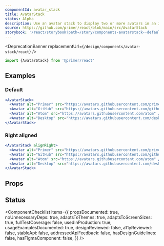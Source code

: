 ```yaml
---
componentId: avatar_stack
title: AvatarStack
status: Alpha
description: Use an avatar stack to display two or more avatars in an inline stack.
source: https://github.com/primer/react/blob/main/src/AvatarStack
storybook: '/react/storybook?path=/story/components-avatarstack--default'
---
```



<DeprecationBanner replacementUrl={`/design/components/avatar-stack/react`} />


```js
import {AvatarStack} from '@primer/react'
```

## Examples

### Default

```jsx live
<AvatarStack>
  <Avatar alt="Primer" src="https://avatars.githubusercontent.com/primer" />
  <Avatar alt="GitHub" src="https://avatars.githubusercontent.com/github" />
  <Avatar alt="Atom" src="https://avatars.githubusercontent.com/atom" />
  <Avatar alt="Desktop" src="https://avatars.githubusercontent.com/desktop" />
</AvatarStack>
```

### Right aligned

```jsx live
<AvatarStack alignRight>
  <Avatar alt="Primer" src="https://avatars.githubusercontent.com/primer" />
  <Avatar alt="GitHub" src="https://avatars.githubusercontent.com/github" />
  <Avatar alt="Atom" src="https://avatars.githubusercontent.com/atom" />
  <Avatar alt="Desktop" src="https://avatars.githubusercontent.com/desktop" />
</AvatarStack>
```

## Props

<ComponentProps data={data} />

## Status

<ComponentChecklist
  items={{
    propsDocumented: true,
    noUnnecessaryDeps: true,
    adaptsToThemes: true,
    adaptsToScreenSizes: true,
    fullTestCoverage: false,
    usedInProduction: true,
    usageExamplesDocumented: true,
    designReviewed: false,
    a11yReviewed: false,
    stableApi: false,
    addressedApiFeedback: false,
    hasDesignGuidelines: false,
    hasFigmaComponent: false,
  }}
/>

